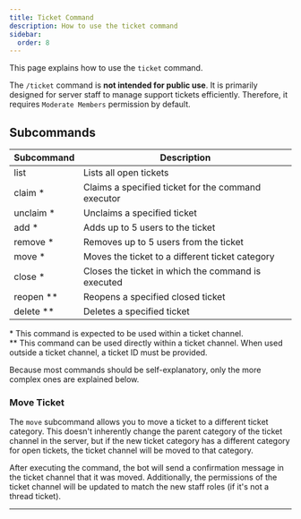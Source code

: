 ```yaml
---
title: Ticket Command
description: How to use the ticket command
sidebar:
  order: 8
---
```


This page explains how to use the `ticket` command.

The `/ticket` command is **not intended for public use**. It is primarily designed for server staff to manage support tickets efficiently.
Therefore, it requires `Moderate Members` permission by default.

## Subcommands

| Subcommand  | Description                                        |
| ----------- | -------------------------------------------------- |
| list        | Lists all open tickets                             |
| claim \*    | Claims a specified ticket for the command executor |
| unclaim \*  | Unclaims a specified ticket                        |
| add \*      | Adds up to 5 users to the ticket                   |
| remove \*   | Removes up to 5 users from the ticket              |
| move \*     | Moves the ticket to a different ticket category    |
| close \*    | Closes the ticket in which the command is executed |
| reopen \*\* | Reopens a specified closed ticket                  |
| delete \*\* | Deletes a specified ticket                         |

\* This command is expected to be used within a ticket channel.  
\*\* This command can be used directly within a ticket channel. When used outside a ticket channel, a ticket ID must be provided.

Because most commands should be self-explanatory, only the more complex ones are explained below.

### Move Ticket

The `move` subcommand allows you to move a ticket to a different ticket category.
This doesn't inherently change the parent category of the ticket channel in the server, but if the new ticket category has
a different category for open tickets, the ticket channel will be moved to that category.

After executing the command, the bot will send a confirmation message in the ticket channel that it was moved.
Additionally, the permissions of the ticket channel will be updated to match the new staff roles (if it's not a thread ticket).

---
